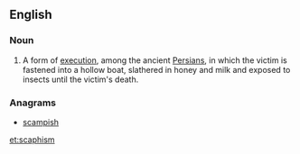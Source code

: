 ==English==

===Noun===
{{wikipedia}}
{{en-noun|-}}

# A form of [[execution]], among the ancient [[Persian]]s, in which the victim is fastened into a hollow boat, slathered in honey and milk and exposed to insects until the victim's death.

===Anagrams===
* [[scampish#English|scampish]]

[[et:scaphism]]